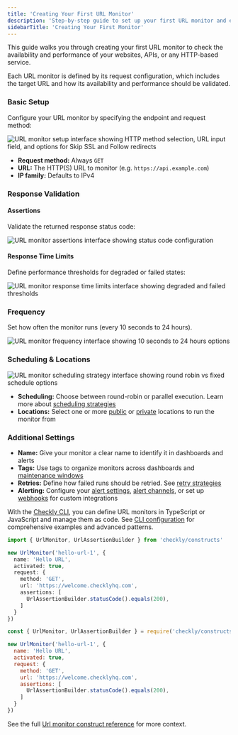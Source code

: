 ```yaml
---
title: 'Creating Your First URL Monitor'
description: 'Step-by-step guide to set up your first URL monitor and ensure your websites and APIs are always accessible.'
sidebarTitle: 'Creating Your First Monitor'
---
```


This guide walks you through creating your first URL monitor to check the availability and performance of your websites, APIs, or any HTTP-based service.

<Tabs>
<Tab title="Create from UI">

Each URL monitor is defined by its request configuration, which includes the target URL and how its availability and performance should be validated.

### Basic Setup

Configure your URL monitor by specifying the endpoint and request method:

<Frame>
  <img src="/images/url-monitor-entry.png" alt="URL monitor setup interface showing HTTP method selection, URL input field, and options for Skip SSL and Follow redirects" />
</Frame>

* **Request method:** Always `GET`
* **URL:** The HTTP(S) URL to monitor (e.g. `https://api.example.com`)
* **IP family:** Defaults to IPv4

### Response Validation

#### Assertions
Validate the returned response status code:

<Frame>
  <img src="/images/url-monitor-assertions.png" alt="URL monitor assertions interface showing status code configuration" />
</Frame>

#### Response Time Limits
Define performance thresholds for degraded or failed states:

<Frame>
  <img src="/images/url-monitor-response-times.png" alt="URL monitor response time limits interface showing degraded and failed thresholds" />
</Frame>

### Frequency

Set how often the monitor runs (every 10 seconds to 24 hours).

<Frame>
  <img src="/images/url-monitor-frequency.png" alt="URL monitor frequency interface showing 10 seconds to 24 hours options" />
</Frame>


### Scheduling & Locations

<Frame>
  <img src="/images/url-monitor-scheduling-strategy.png" alt="URL monitor scheduling strategy interface showing round robin vs fixed schedule options" />
</Frame>

* **Scheduling:** Choose between round-robin or parallel execution. Learn more about [scheduling strategies](/docs/monitoring/global-locations#scheduling-strategies)
* **Locations:** Select one or more [public](/docs/monitoring/global-locations/) or [private](/docs/private-locations/) locations to run the monitor from

### Additional Settings

* **Name:** Give your monitor a clear name to identify it in dashboards and alerts
* **Tags:** Use tags to organize monitors across dashboards and [maintenance windows](/docs/maintenance-windows/)
* **Retries:** Define how failed runs should be retried. See [retry strategies](/docs/alerting-and-retries/retries/)
* **Alerting:** Configure your [alert settings](/docs/alerting-and-retries/alert-settings/), [alert channels](/docs/alerting-and-retries/alert-channels/), or set up [webhooks](/docs/alerting-and-retries/webhooks/) for custom integrations

</Tab>
<Tab title="Create from Code">

With the [Checkly CLI](/cli/overview), you can define URL monitors in TypeScript or JavaScript and manage them as code. See [CLI configuration](/docs/detect/uptime-monitoring/cli-configuration) for comprehensive examples and advanced patterns.


<CodeGroup dropdown>

```ts hello-url.check.ts
import { UrlMonitor, UrlAssertionBuilder } from 'checkly/constructs'

new UrlMonitor('hello-url-1', {
  name: 'Hello URL',
  activated: true,
  request: {
    method: 'GET',
    url: 'https://welcome.checklyhq.com',
    assertions: [
      UrlAssertionBuilder.statusCode().equals(200),
    ]
  }
})
```

```js hello-url.check.js
const { UrlMonitor, UrlAssertionBuilder } = require('checkly/constructs')

new UrlMonitor('hello-url-1', {
  name: 'Hello URL',
  activated: true,
  request: {
    method: 'GET',
    url: 'https://welcome.checklyhq.com',
    assertions: [
      UrlAssertionBuilder.statusCode().equals(200),
    ]
  }
})
```

</CodeGroup>

See the full [Url monitor construct reference](/constructs/url-monitor) for more context.

</Tab>
</Tabs>








